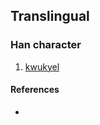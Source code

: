 {{character info/new}}
==Translingual==

===Han character===
{{Han char|rn=33|rad=士|as=02|sn=5|four=|canj=GSL|ids=⿱士ㄗ}}

# [[kwukyel]]

====References====
* {{Han ref|kx=0243.011|dkj=05641|dj=0363.151|hdz=10417.121|uh=58ED|ud=22765}}